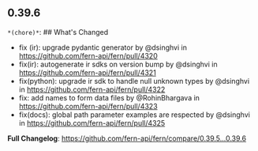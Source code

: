 ## 0.39.6
`*(chore)*`: ## What's Changed
* fix (ir): upgrade pydantic generator by @dsinghvi in https://github.com/fern-api/fern/pull/4320
* fix(ir): autogenerate ir sdks on version bump by @dsinghvi in https://github.com/fern-api/fern/pull/4321
* fix(python): upgrade ir sdk to handle null unknown types by @dsinghvi in https://github.com/fern-api/fern/pull/4322
* fix: add names to form data files by @RohinBhargava in https://github.com/fern-api/fern/pull/4323
* fix(docs): global path parameter examples are respected by @dsinghvi in https://github.com/fern-api/fern/pull/4325


**Full Changelog**: https://github.com/fern-api/fern/compare/0.39.5...0.39.6

